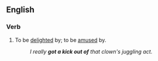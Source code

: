 ==English==

===Verb===
{{head|en|verb|head=[[get]] a [[kick]] [[out of]]}}

# {{lb|en|idiomatic}} To be [[delighted]] by; to be [[amused]] by.
#: ''I really '''got a kick out of''' that clown's juggling act.''